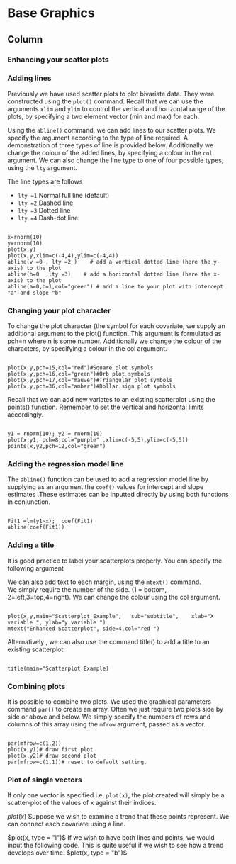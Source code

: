 Base Graphics {data-navmenu="R Graphics"}
==========================================================
Column {.tabset}
--------------------------------------

### Enhancing your scatter plots

<h3> Adding lines </h3>
Previously we have used scatter plots to plot bivariate data. They were constructed using the ``plot()`` command.
Recall that we can use the arguments ``xlim`` and ``ylim`` to control the vertical and horizontal range of the plots, by specifying a two element vector (min and max) for each.

Using the ``abline()`` command, we can add lines to our scatter plots. We specify the argument according to the type of line required. A demonstration of three types of line is provided below.
Additionally we change the colour of the added lines, by specifying a colour in the ``col`` argument. We can also change the line type to one of four possible types, using the ``lty`` argument.

The line types are follows

* ``lty =1``   Normal full line (default)
* ``lty =2``   Dashed line
* ``lty =3``   Dotted line
* ``lty =4``   Dash-dot line

<pre><code>
x=rnorm(10)
y=rnorm(10)
plot(x,y)
plot(x,y,xlim=c(-4,4),ylim=c(-4,4))
abline(v =0 , lty =2 )    # add a vertical dotted line (here the y-axis) to the plot
abline(h=0  ,lty =3)    # add a horizontal dotted line (here the x-axis) to the plot
abline(a=0,b=1,col="green") # add a line to your plot with intercept "a" and slope "b"
</code></pre><p>

<h3> Changing your plot character</h3> 

To change the plot character (the symbol for each covariate, we supply an additional argument to the plot() function.  This argument is formulated as pch=n where n is some number.
Additionally we change the colour of the characters, by specifying a colour in the col argument.
<p> <pre><code>
plot(x,y,pch=15,col="red")#Square plot symbols
plot(x,y,pch=16,col="green")#Orb plot symbols
plot(x,y,pch=17,col="mauve")#Triangular plot symbols
plot(x,y,pch=36,col="amber")#Dollar sign plot symbols
</code></pre><p>
Recall that we can add new variates to an existing scatterplot using the points() function. Remember to set the vertical and horizontal limits accordingly.
<p> <pre><code>
y1 = rnorm(10); y2 = rnorm(10)
plot(x,y1, pch=8,col="purple" ,xlim=c(-5,5),ylim=c(-5,5))
points(x,y2,pch=12,col="green")
</code></pre>
<p>
<h3>Adding the regression model line</h3>

The ``abline()`` function can be used to add a regression model line  by supplying as an argument the ``coef()`` values for intercept and slope estimates .These estimates can be inputted directly by using both functions in conjunction.

<p> <pre><code>
Fit1 =lm(y1~x);  coef(Fit1)
abline(coef(Fit1))
</code></pre><p>

<h3>Adding a title </h3>

It is good practice to label your scatterplots properly. You can specify the following argument
\begin{itemize}
* main="Scatterplot Example", This provides the plot with a title
* sub="Subtitle",                 This adds a subtitle
* xlab="X variable ",This command labels the x axis 
*    ylab="y variable ",This command labels the y-axis
\end{itemize}
We can also add text to each margin, using the ``mtext()`` command.  
We simply require the number of the side. (1 = bottom, 2=left,3=top,4=right). 
We can change the colour using the col argument.

<pre><code>
plot(x,y,main="Scatterplot Example",   sub="subtitle",    xlab="X variable ", ylab="y variable ")
mtext("Enhanced Scatterplot", side=4,col="red ")
</code></pre><p>
Alternatively , we can also use the command title() to add a title to an existing scatterplot.
<p> <pre><code>
title(main="Scatterplot Example)
</code></pre>
<p>
  
<h3>Combining plots</h3>
It is possible to combine two plots. We used the graphical parameters command ``par()`` to create an array. 
Often we just require two plots side by side or above and below. We simply specify the numbers of rows and columns of this array using the ``mfrow`` argument, passed as a vector.

<pre><code>
par(mfrow=c(1,2))
plot(x,y1)# draw first plot
plot(x,y2)# draw second plot
par(mfrow=c(1,1))# reset to default setting.
</code></pre>

### Plot of single vectors
If only one vector is specified i.e. ``plot(x)``,  the plot created will simply be a scatter-plot of the values of x against their indices.

$plot(x)$
Suppose we wish to examine a trend that these points represent. We can connect each covariate using a line.

$plot(x, type = "l")$
If we wish to have both lines and points, we would input the following code. This is quite useful if we wish to see how a trend develops over time.
$plot(x, type = "b")$

